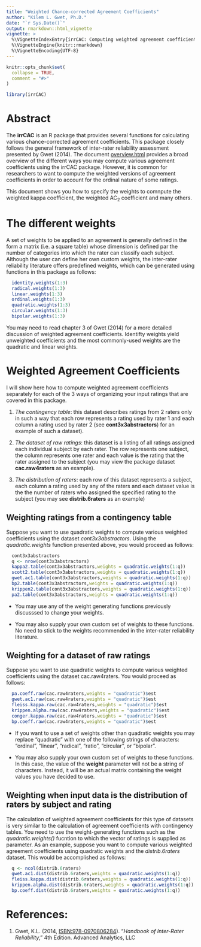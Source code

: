 ---
title: "Weighted Chance-corrected Agreement Coefficients"
author: "Kilem L. Gwet, Ph.D."
date: "`r Sys.Date()`"
output: rmarkdown::html_vignette
vignette: >
  %\VignetteIndexEntry{irrCAC: Computing weighted agreement coefficients}
  %\VignetteEngine{knitr::rmarkdown}
  %\VignetteEncoding{UTF-8}
---

```{r, include = FALSE}
knitr::opts_chunk$set(
  collapse = TRUE,
  comment = "#>"
)
```

```{r setup}
library(irrCAC)
```

# Abstract

The **irrCAC** is an R package that provides several functions for calculating various chance-corrected agreement coefficients. This package closely follows the general framework of inter-rater reliability assessment presented by Gwet (2014). The document [overview.html](overview.html) provides a broad overview of the different ways you may compute various agreement coefficients using the irrCAC package.  However, it is common for researchers to want to compute the weighted versions of agreement coefficients in order to account for the ordinal nature of some ratings.

This document shows you how to specify the weights to comnpute the weighted kappa coefficient, the weighted $\mbox{AC}_2$ coefficient and many others. 

#
# The different weights 

A set of weights to be applied to an agreement is generally defined in the form a matrix (i.e. a square table) whose dimension
is defined par the number of categories into which the rater can classify each subject.  Although the user can define her own custom weights, the inter-rater reliability literature offers predefined weights, which can be generated using functions in this package as follows:
```{r}
  identity.weights(1:3)
  radical.weights(1:3)
  linear.weights(1:3)
  ordinal.weights(1:3)
  quadratic.weights(1:3)
  circular.weights(1:3)
  bipolar.weights(1:3)
```
You may need to read chapter 3 of Gwet (2014) for a more detailed discussion of weighted agreement coefficients. Identifty weights yield unweighted coefficients and the most commonly-used weights are the quadratic and linear weights.

#
# Weighted Agreement Coefficients

I will show here how to compute weighted agreement coefficients separately for each of the 3 ways of organizing your input ratings that are covered in this package.  

1. *The contingency table*: this dataset describes ratings from 2 raters only in such a way that each row represents a rating used by rater 1 and each column a rating used by rater 2 (see **cont3x3abstractors**) for an example of such a dataset).   

1. *The dataset of raw ratings*: this dataset is a listing of all ratings assigned each individual subject by each rater.  The row represents one subject, the column represents one rater and each value is the rating that the rater assigned to the subject (you may view the package dataset **cac.raw4raters** as an example).

1. *The distribution of raters*: each row of this dataset represents a subject, each column a rating used by any of the raters and each dataset value is the the number of raters who assigned the specified rating to the subject (you may see **distrib.6raters** as an example)  

## Weighting ratings from a contingency table

Suppose you want to use quadratic weights to compute various weighted coefficients using the dataset *cont3x3abstractors*. Using the *quadratic.weights* function presented above, you would proceed as follows:
```{r}
  cont3x3abstractors
  q <- nrow(cont3x3abstractors)
  kappa2.table(cont3x3abstractors,weights = quadratic.weights(1:q))
  scott2.table(cont3x3abstractors,weights = quadratic.weights(1:q))
  gwet.ac1.table(cont3x3abstractors,weights = quadratic.weights(1:q))
  bp2.table(cont3x3abstractors,weights = quadratic.weights(1:q))
  krippen2.table(cont3x3abstractors,weights = quadratic.weights(1:q))
  pa2.table(cont3x3abstractors,weights = quadratic.weights(1:q))
```

* You may use any of the weight generating functions previously discusssed to change your weights.

* You may also supply your own custom set of weights to these functions.  No need to stick to the weights recommended in the inter-rater reliability literature. 

## Weighting for a dataset of raw ratings

Suppose you want to use quadratic weights to compute various weighted coefficients using the dataset cac.raw4raters. You would proceed as follows:
```{r}
  pa.coeff.raw(cac.raw4raters,weights = "quadratic")$est
  gwet.ac1.raw(cac.raw4raters,weights = "quadratic")$est
  fleiss.kappa.raw(cac.raw4raters,weights = "quadratic")$est
  krippen.alpha.raw(cac.raw4raters,weights = "quadratic")$est
  conger.kappa.raw(cac.raw4raters,weights = "quadratic")$est
  bp.coeff.raw(cac.raw4raters,weights = "quadratic")$est
```

* If you want to use a set of weights other than quadratic weights you may replace "quadratic" with one of the following strings of characters: "ordinal", "linear", "radical", "ratio", "circular", or "bipolar".

* You may also supply your own custom set of weights to these functions.  In this case, the value of  the **weight** parameter will not be a string of characters.  Instead, it will be an actual matrix containing the weight values you have decided to use. 


## Weighting when input data is the distribution of raters by subject and rating

The calculation of weighted agreement coefficients for this type of datasets is very similar to the calculation of agreement coefficients with contingency tables. You need to use the weight-generating functions such as the *quadratic.weights()* fucntion to which the vector of ratings is supplied as parameter.  As an example, suppose you want to compute various weighted agreement coefficients using quadratic weights and the *distrib.6raters* dataset.  This would be accomplished as follows:  
```{r}
  q <- ncol(distrib.6raters)
  gwet.ac1.dist(distrib.6raters,weights = quadratic.weights(1:q))
  fleiss.kappa.dist(distrib.6raters,weights = quadratic.weights(1:q))
  krippen.alpha.dist(distrib.6raters,weights = quadratic.weights(1:q))
  bp.coeff.dist(distrib.6raters,weights = quadratic.weights(1:q))
```

# References:
1. Gwet, K.L. (2014, [ISBN:978-0970806284](https://www.amazon.com/Handbook-Inter-Rater-Reliability-Definitive-Measuring/dp/0970806280/)). "*Handbook of Inter-Rater Reliability*," 4th Edition. Advanced Analytics, LLC
